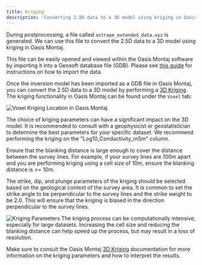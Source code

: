 ```yaml
---
title: Kriging  
description: 'Converting 2.5D data to a 3D model using kriging in Oasis Montaj'
---
```


  During postprocessing, a file called `astrape_extended_data.xyz` is generated. We can use this file to convert the 2.5D data to a 3D model using kriging in Oasis Montaj.
  
  This file can be easily opened and viewed within the Oasis Montaj software by importing it into a Geosoft database file (GDB). Please see [this guide](https://help.seequent.com/Oasismontaj/2023.2/Content/gxhelp/i/import_gx.htm) for instructions on how to import the data.

  Once the inversion model has been imported as a GDB file in Oasis Montaj, you can convert the 2.5D data to a 3D model by performing a [3D Kriging](https://help.seequent.com/Oasismontaj/2023.1/Content/gxhelp/v/geosoft_gx_voxutils_voxelkriging.htm). The kriging functionality in Oasis Montaj can be found under the `Voxel` tab:

  <Frame caption="Voxel Kriging Location in Oasis Montaj">
    <img src="/images/kriging.png" alt="Voxel Kriging Location in Oasis Montaj" />
  </Frame>

  The choice of kriging parameters can have a significant impact on the 3D model. It is recommended to consult with a geophysicist or geostatistician to determine the best parameters for your specific dataset. We recommend performing the kriging on the "Log10_Conductivity_mSm" column.

  Ensure that the blanking distance is large enough to cover the distance between the survey lines. For example, if your survey lines are 100m apart and you are performing kriging using a cell size of 10m, ensure the blanking distance is >= 10m.

  The strike, dip, and plunge parameters of the kriging should be selected based on the geological context of the survey area. It is common to set the strike angle to be perpendicular to the survey lines and the strike weight to be 2.0. This will ensure that the kriging is biased in the direction perpendicular to the survey lines.

  <Frame caption="Kriging Parameters">
    <img src="/images/kriging_parameters2.png" alt="Kriging Parameters" />
  </Frame>

  <Warning>
    The kriging process can be computationally intensive, especially for large datasets. Increasing the cell size and reducing the blanking distance can help speed up the process, but may result in a loss of resolution.
  </Warning> 

  Make sure to consult the Oasis Montaj [3D Kriging](https://help.seequent.com/Oasismontaj/2023.1/Content/gxhelp/v/geosoft_gx_voxutils_voxelkriging.htm) documentation for more information on the kriging parameters and how to interpret the results.
